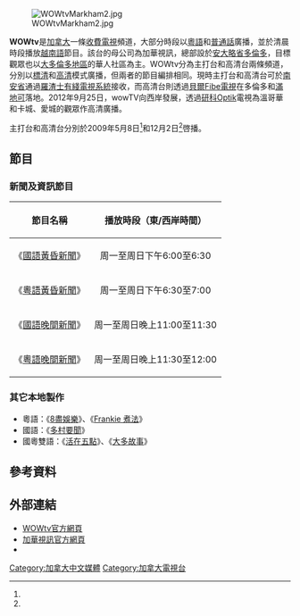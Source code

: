 {{頻道資訊
| 頻道名稱         = WOWtv
| 頻道圖片檔案     = Wowtv.svg
| 頻道圖片尺寸     = 250px
| 頻道圖片名稱     =
| 所屬國家         = {{flagicon|Canada}} [[加拿大|加拿大]]
| 總部所在         = [[安大略省|安大略省]][[多倫多|多倫多]]<br/>221 Amber Street, Markham ON L3R 3J7
| 播放地區         = [[南安大略|南安大略]]、[[滿地可|滿地可]]、[[溫哥華|溫哥華]]、[[卡加利|卡加利]]、[[愛民頓|愛民頓]]
| 開播日期         = 2009年5月8日（主打台）<ref name="WorldJournal">[http://tor.worldjournal.com/printer_friendly/2481333 WowTV加華視訊 9日開播] {{webarchive|url=https://web.archive.org/web/20090715005719/http://tor.worldjournal.com/printer_friendly/2481333 |date=2009-07-15 }}，《世界日報》，2009年5月1日。於2010年12月12日查閱。</ref><br/>2009年12月2日（高清台）<ref name="TVB">[http://www.tvb.ca/pages/canadas+first+all+hd+chinese+channel+launched_htm Canada's First All HD Chinese Channel Launched]{{Dead link|date=2018年11月 |bot=InternetArchiveBot |fix-attempted=yes }}，Television Bureau of Canada，2009年12月4日。於2010年12月12日查閱。</ref>
| 停播日期         =
| 收視率           =
| 收視率調查時間   =
| 收視率資料來源   =
| 頻道口號         = 
| 擁有者           = 加華視訊
| 持股者           = 
| 前頻道名稱       = 
| 被取代名稱       =
| 集團同類頻道     = 
| 重播服務頻道     =
| 頻道官方網站     = http://www.wow1.tv/
| 備註             = 
| 無線電視供應商01 = 
| 無線電視頻道數01 = 
| 數位電視供應商01 =
| 數位電視頻道數01 = 
| 衛星電視供應商01 = 
| 衛星電視頻道數01 = 
| 有線電視供應商01 = [[羅渣士通訊集團|羅渣士有綫]]
| 有線電視頻道數01 = 808（主打台）<br/>577（高清台）
| 有線電視供應商02 = 
| 有線電視頻道數02 = 
| 寬頻電視供應商01 = [[貝爾Fibe電視|貝爾Fibe電視]]
| 寬頻電視頻道數01 = 710（高清台）
| 寬頻電視供應商02 = [[研科|研科]]Optik電視
| 寬頻電視頻道數02 = 562（高清台）
| 線上收看網站01   = [[Ustream|Ustream]]
| 線上收看網址01   = [http://www.ustream.tv/channel/23299619 Ustream 在線直播]
|}}

[[File:WOWtvMarkham2.jpg|thumb]]

'''WOWtv'''是[[加拿大|加拿大]]一條[[收費電視|收費電視]]頻道，大部分時段以[[粵語|粵語]]和[[普通話|普通話]]廣播，並於清晨時段播放[[越南語|越南語]]節目。該台的母公司為加華視訊，總部設於[[安大略省|安大略省]][[多倫多|多倫多]]，目標觀眾也以[[大多倫多地區|大多倫多地區]]的華人社區為主。WOWtv分為主打台和高清台兩條頻道，分別以[[標清|標清]]和[[高清|高清]]模式廣播，但兩者的節目編排相同。現時主打台和高清台可於[[南安省|南安省]]通過[[羅渣士通訊集團|羅渣士有綫電視系統]]接收，而高清台則透過[[貝爾Fibe電視|貝爾Fibe電視]]在多倫多和[[滿地可|滿地可]]落地。2012年9月25日，wowTV向西岸發展，透過[[研科|研科]]Optik電視為溫哥華和卡城、愛城的觀眾作高清廣播。

主打台和高清台分別於2009年5月8日<ref name="WorldJournal"/>和12月2日<ref name="TVB"/>啓播。

==節目==
===新聞及資訊節目===
{|class="wikitable"
!節目名稱
!播放時段（東/西岸時間）
|-
| align="center" | 《[[國語黃昏新聞|國語黃昏新聞]]》
| align="center" | 周一至周日下午6:00至6:30
|-
| align="center" | 《[[粵語黃昏新聞|粵語黃昏新聞]]》
| align="center" | 周一至周日下午6:30至7:00
|-
| align="center" | 《[[國語晚間新聞|國語晚間新聞]]》
| align="center" | 周一至周日晚上11:00至11:30
|-
| align="center" | 《[[粵語晚間新聞|粵語晚間新聞]]》
| align="center" | 周一至周日晚上11:30至12:00
|}

===其它本地製作===
*粵語：《[[8盡娛樂|8盡娛樂]]》、《[[Frankie_煮法|Frankie 煮法]]》
*國語：《[[多村要聞|多村要聞]]》
*國粵雙語：《[[活在五點|活在五點]]》、《[[大多故事|大多故事]]》

==參考資料==
<div class="references-small">
<references />
</div>

==外部連結==
*[http://www.wow1.tv/ WOWtv官方網頁] {{Wayback|url=http://www.wow1.tv/ |date=20090420025623 }}
*[http://www.ccmedia1.com/ 加華視訊官方網頁] {{Wayback|url=http://www.ccmedia1.com/ |date=20090308025044 }}
* {{Sinaweibo|wowtvcanada|加拿大WOWTV电视台}}

{{海外中文電視台列表}}
[[Category:加拿大中文媒體|Category:加拿大中文媒體]]
[[Category:加拿大電視台|Category:加拿大電視台]]